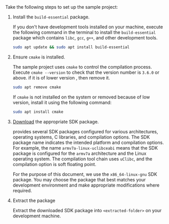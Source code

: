 <PlatformWrapper platform="linux-c">
Take the following steps to set up the <Vpd k="SDK"/> sample project:

1. Install the `build-essential` package.

    If you don't have development tools installed on your machine, execute the following command in the terminal to install the `build-essential` package which contains `libc`, `gcc`, `g++`, and other development tools.

    ```bash
    sudo apt update && sudo apt install build-essential
    ```
1. Ensure `cmake` is installed.

    The sample project uses `cmake` to control the compilation process. Execute `cmake --version` to check that the version number is `3.6.0` or above. if it is of lower version , then remove it.

    ```bash
    sudo apt remove cmake
    ```
    
    
    If `cmake` is not installed on the system or removed because of low version, install it using the following command:

    ```bash
    sudo apt install cmake
    ```

1. [Download](../../sdks) the appropriate SDK package.

    <Vg k="COMPANY"/> provides several SDK packages configured for various architectures, operating systems, C libraries, and compilation options. The SDK package name indicates the intended platform and compilation options. For example, the name `armv7a-linux-uclibceabi` means that the SDK package is configured for the `armv7a` architecture and the Linux operating system. The compilation tool chain uses `uClibc`, and the compilation option is soft floating point. 
    
    For the purpose of this document, we use the `x86_64-linux-gnu` SDK package. You may choose the package that best matches your development environment and make appropriate modifications where required.

1. Extract the package

    Extract the downloaded SDK package into `<extracted-folder>` on your development machine.

</PlatformWrapper>